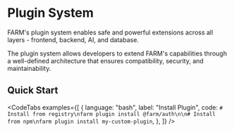 # Plugin System

<Callout type="info" title="Extensible Architecture">
  FARM's plugin system enables safe and powerful extensions across all layers -
  frontend, backend, AI, and database.
</Callout>

The plugin system allows developers to extend FARM's capabilities through a well-defined architecture that ensures compatibility, security, and maintainability.

## Quick Start

<CodeTabs
  examples={[
    {
      language: "bash",
      label: "Install Plugin",
      code: `# Install from registry\nfarm plugin install @farm/auth\n\n# Install from npm\nfarm plugin install my-custom-plugin`,
    },
  ]}
/>
